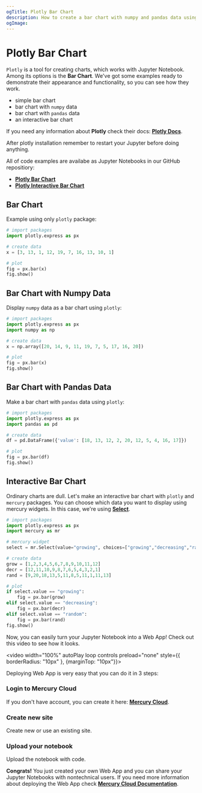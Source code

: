 ```yaml
---
ogTitle: Plotly Bar Chart 
description: How to create a bar chart with numpy and pandas data using the plotly (Python package) in Jupyter Notebook.
ogImage:
---
```




# Plotly Bar Chart

`Plotly` is a tool for creating charts, which works with Jupyter Notebook. Among its options is the **Bar Chart**. We've got some examples ready to demonstrate their appearance and functionality, so you can see how they work.

- simple bar chart  
- bar chart with `numpy` data
- bar chart with `pandas` data
- an interactive bar chart 

If you need any information about **Plotly** check their docs: [**Plotly Docs**](https://plotly.com/python/).

<Callout type="info">
  After plotly installation remember to restart your Jupyter before doing anything.
</Callout>

All of code examples are availabe as Jupyter Notebooks in our GitHub repositiory:
- [**Plotly Bar Chart**](https://github.com/mljar/mercury-integrations/blob/main/visualizations/plotly/plotly-bar-chart.ipynb)
- [**Plotly Interactive Bar Chart**](https://github.com/mljar/mercury-integrations/blob/main/visualizations/plotly/plotly-interactive-bar-chart.ipynb)

## Bar Chart 

Example using only `plotly` package:

```python 
# import packages 
import plotly.express as px

# create data 
x = [3, 13, 1, 12, 19, 7, 16, 13, 10, 1]

# plot 
fig = px.bar(x)
fig.show()
```

<Screenshot src={simplechartPng} alt="Simple plotly bar chart" />

## Bar Chart with Numpy Data

Display `numpy` data as a bar chart using `plotly`:

```python
# import packages
import plotly.express as px
import numpy as np 

# create data 
x = np.array([20, 14, 9, 11, 19, 7, 5, 17, 16, 20])

# plot 
fig = px.bar(x)
fig.show()
```

<Screenshot src={numpychartPng} alt="Plotly bar chart with numpy data. " />

## Bar Chart with Pandas Data 

Make a bar chart with `pandas` data using `plotly`:

```python 
# import packages 
import plotly.express as px 
import pandas as pd 

# create data 
df = pd.DataFrame({'value': [18, 13, 12, 2, 20, 12, 5, 4, 16, 17]})

# plot 
fig = px.bar(df)
fig.show()
```

<Screenshot src={pandaschartPng} alt="Plotly bar chart with pandas data." />

## Interactive Bar Chart

Ordinary charts are dull. Let's make an interactive bar chart with `plotly` and `mercury` packages. You can choose which data you want to display using mercury widgets. In this case, we're using [**Select**](https://runmercury.com/docs/input-widgets/select/).

```python 
# import packages 
import plotly.express as px
import mercury as mr
```

```python 
# mercury widget 
select = mr.Select(value="growing", choices=["growing","decreasing","random"], label="Choose data:")
```

```python 
# create data 
grow = [1,2,3,4,5,6,7,8,9,10,11,12]
decr = [12,11,10,9,8,7,6,5,4,3,2,1]
rand = [9,20,18,13,5,11,8,5,11,1,11,13]

# plot 
if select.value == "growing":
    fig = px.bar(grow)
elif select.value == "decreasing":
    fig = px.bar(decr)
elif select.value == "random":
    fig = px.bar(rand)
fig.show()
```

Now, you can easily turn your Jupyter Notebook into a Web App! Check out this video to see how it looks.

<video width="100%" autoPlay loop controls preload="none" style={{ borderRadius: "10px" }, {marginTop: "10px"}}>
  <source
    src="/images/integrations/plotly/bar-chart/plotly-mercury.mp4"
    type="video/mp4"
  />
</video>

Deploying Web App is very easy that you can do it in 3 steps:

<div className="steps-container">

### Login to Mercury Cloud

If you don't have account, you can create it here: [**Mercury Cloud**](https://cloud.runmercury.com/register).

### Create new site

Create new or use an existing site. 

### Upload your notebook

Upload the notebook with code.

</div>

**Congrats!** You just created your own Web App and you can share your Jupyter Notebooks with nontechnical users. If you need more information about deploying the Web App check [**Mercury Cloud Documentation**](https://runmercury.com/docs/cloud/).